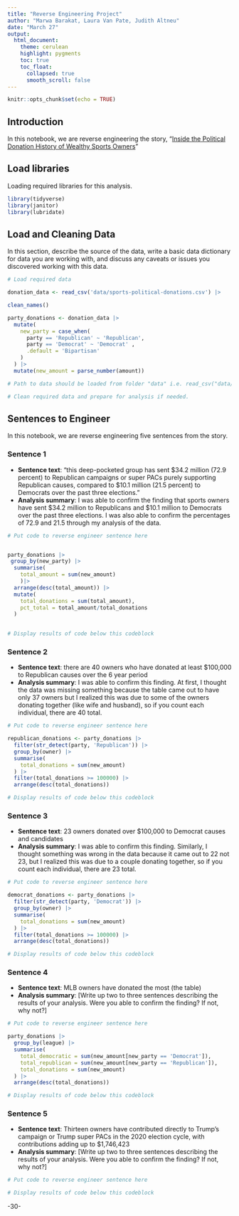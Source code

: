 ```yaml
---
title: "Reverse Engineering Project"
author: "Marwa Barakat, Laura Van Pate, Judith Altneu"
date: "March 27"
output:
  html_document:
    theme: cerulean
    highlight: pygments
    toc: true
    toc_float:
      collapsed: true
      smooth_scroll: false
---
```


```r
knitr::opts_chunk$set(echo = TRUE)
```

## Introduction

In this notebook, we are reverse engineering the story, "[Inside the Political Donation History of Wealthy Sports Owners](https://fivethirtyeight.com/features/inside-the-political-donation-history-of-wealthy-sports-owners/)"

## Load libraries

Loading required libraries for this analysis.

```r

library(tidyverse)
library(janitor)
library(lubridate)
```

## Load and Cleaning Data

In this section, describe the source of the data, write a basic data dictionary for data you are working with, and discuss any caveats or issues you discovered working with this data.

```r
# Load required data

donation_data <- read_csv('data/sports-political-donations.csv') |>

clean_names()

party_donations <- donation_data |>
  mutate(
    new_party = case_when(
      party == 'Republican' ~ 'Republican',
      party == 'Democrat' ~ 'Democrat' ,
      .default = 'Bipartisan'
    )
  ) |>
  mutate(new_amount = parse_number(amount))

# Path to data should be loaded from folder "data" i.e. read_csv("data/name_of_data.csv")

# Clean required data and prepare for analysis if needed. 

```

## Sentences to Engineer

In this notebook, we are reverse engineering five sentences from the story.

### Sentence 1

-   **Sentence text**: "this deep-pocketed group has sent \$34.2 million (72.9 percent) to Republican campaigns or super PACs purely supporting Republican causes, compared to \$10.1 million (21.5 percent) to Democrats over the past three elections."
-   **Analysis summary**: I was able to confirm the finding that sports owners have sent \$34.2 million to Republicans and \$10.1 million to Democrats over the past three elections. I was also able to confirm the percentages of 72.9 and 21.5 through my analysis of the data.

```r
# Put code to reverse engineer sentence here


party_donations |>
 group_by(new_party) |>
  summarise(
    total_amount = sum(new_amount)
    )|>
  arrange(desc(total_amount)) |>
  mutate(
    total_donations = sum(total_amount),
    pct_total = total_amount/total_donations
  )

  
# Display results of code below this codeblock
```

### Sentence 2

-   **Sentence text**: there are 40 owners who have donated at least \$100,000 to Republican causes over the 6 year period
-   **Analysis summary**: I was able to confirm this finding. At first, I thought the data was missing something because the table came out to have only 37 owners but I realized this was due to some of the owners donating together (like wife and husband), so if you count each individual, there are 40 total.

```r
# Put code to reverse engineer sentence here

republican_donations <- party_donations |>
  filter(str_detect(party, 'Republican')) |>
  group_by(owner) |>
  summarise(
    total_donations = sum(new_amount)
  ) |>
  filter(total_donations >= 100000) |>
  arrange(desc(total_donations))

# Display results of code below this codeblock

```

### Sentence 3

-   **Sentence text**: 23 owners donated over \$100,000 to Democrat causes and candidates
-   **Analysis summary**: I was able to confirm this finding. Similarly, I thought something was wrong in the data because it came out to 22 not 23, but I realized this was due to a couple donating together, so if you count each individual, there are 23 total.

```r
# Put code to reverse engineer sentence here

democrat_donations <- party_donations |>
  filter(str_detect(party, 'Democrat')) |>
  group_by(owner) |>
  summarise(
    total_donations = sum(new_amount)
  ) |>
  filter(total_donations >= 100000) |>
  arrange(desc(total_donations))

# Display results of code below this codeblock

```

### Sentence 4

-   **Sentence text**: MLB owners have donated the most (the table)
-   **Analysis summary**: [Write up two to three sentences describing the results of your analysis. Were you able to confirm the finding? If not, why not?]

```r
# Put code to reverse engineer sentence here

party_donations |> 
  group_by(league) |>
  summarise(
    total_democratic = sum(new_amount[new_party == 'Democrat']),
    total_republican = sum(new_amount[new_party == 'Republican']),
    total_donations = sum(new_amount)
  ) |>
  arrange(desc(total_donations))

# Display results of code below this codeblock

```

### Sentence 5

-   **Sentence text**: Thirteen owners have contributed directly to Trump's campaign or Trump super PACs in the 2020 election cycle, with contributions adding up to \$1,746,423
-   **Analysis summary**: [Write up two to three sentences describing the results of your analysis. Were you able to confirm the finding? If not, why not?]

```r
# Put code to reverse engineer sentence here

# Display results of code below this codeblock

```

-30-
